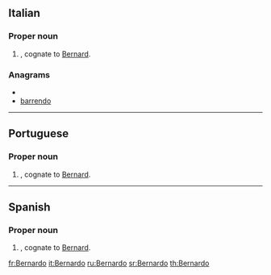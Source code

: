 ==Italian==

===Proper noun===
{{infl|it|proper noun|g=m}}

# {{given name|male|lang=it}}, cognate to [[Bernard]].

===Anagrams===
* {{alphagram|abdenorr}}
* [[barrendo#Italian|barrendo]]

----

==Portuguese==

===Proper noun===
{{infl|pt|proper noun|g=m}}

# {{given name|male|lang=pt}}, cognate to [[Bernard]].

----

==Spanish==

===Proper noun===
{{es-proper noun|m}}

# {{given name|male|lang=es}}, cognate to [[Bernard]].

[[fr:Bernardo]]
[[it:Bernardo]]
[[ru:Bernardo]]
[[sr:Bernardo]]
[[th:Bernardo]]